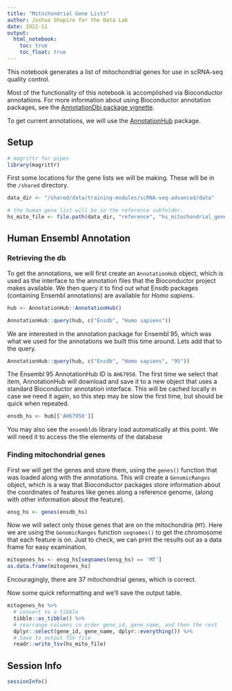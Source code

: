 ```yaml
---
title: "Mitochondrial Gene Lists"
author: Joshua Shapiro for the Data Lab
date: 2022-11
output: 
  html_notebook: 
    toc: true
    toc_float: true
---
```


This notebook generates a list of mitochondrial genes for use in scRNA-seq quality control.

Most of the functionality of this notebook is accomplished via Bioconductor annotations. For more information about using Bioconductor annotation packages, see the
[AnnotationDbi package vignette](http://bioconductor.org/packages/release/bioc/vignettes/AnnotationDbi/inst/doc/IntroToAnnotationPackages.pdf).

To get current annotations, we will use the [AnnotationHub](https://bioconductor.org/packages/release/bioc/html/AnnotationHub.html) package.

## Setup

```r
# magrittr for pipes
library(magrittr)
```


First some locations for the gene lists we will be making. 
These will be in the `/shared` directory.

```r
data_dir <- "/shared/data/training-modules/scRNA-seq-advanced/data"

# the human gene list will be in the reference subfolder.
hs_mito_file <- file.path(data_dir, "reference", "hs_mitochondrial_genes.tsv")

```


## Human Ensembl Annotation

### Retrieving the db

To get the annotations, we will first create an `AnnotationHub` object, which is used as the interface to the annotation files that the Bioconductor project makes available.
We then query it to find out what Ensdb packages (containing Ensembl annotations) are available for *Homo sapiens*.

```r
hub <- AnnotationHub::AnnotationHub()
```

```r
AnnotationHub::query(hub, c("Ensdb", "Homo sapiens"))
```
We are interested in the annotation package for Ensembl 95, which was what we used for the annotations we built this time around.
Lets add that to the query.

```r
AnnotationHub::query(hub, c("Ensdb", "Homo sapiens", "95"))
```


The Ensembl 95 AnnotationHub ID is `AH67950`.
The first time we select that item, AnnotationHub will download and save it to a new object that uses a standard Bioconductor annotation interface.
This will be cached locally in case we need it again, so this step may be slow the first time, but should be quick when repeated.

```r
ensdb_hs <- hub[['AH67950']] 
```

You may also see the `ensembldb` library load automatically at this point. 
We will need it to access the the elements of the database

### Finding mitochondrial genes


First we will get the genes and store them, using the `genes()` function that was loaded along with the annotations.
This will create a `GenomicRanges` object, which is a way that Bioconductor packages store information about the coordinates of features like genes along a reference genome, (along with other information about the feature).

```r
ensg_hs <- genes(ensdb_hs)
```

Now we will select only those genes that are on the mitochondria (`MT`).
Here we are using the `GenomicRanges` function `seqnames()` to get the chromosome that each feature is on. 
Just to check, we can print the results out as a data frame for easy examination.

```r
mitogenes_hs <- ensg_hs[seqnames(ensg_hs) == 'MT']
as.data.frame(mitogenes_hs)
```

Encouragingly, there are 37 mitochondrial genes, which is correct.

Now some quick reformatting and we'll save the output table.

```r
mitogenes_hs %>%
  # convert to a tibble
  tibble::as_tibble() %>%
  # rearrange columns in order gene_id, gene_name, and then the rest
  dplyr::select(gene_id, gene_name, dplyr::everything()) %>%
  # Save to output TSV file
  readr::write_tsv(hs_mito_file)
```

## Session Info

```r
sessionInfo()
```
